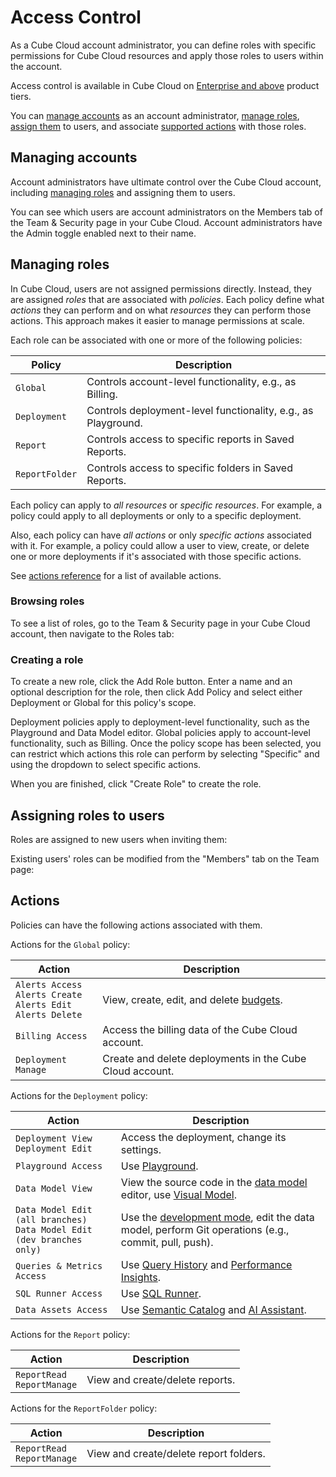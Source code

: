 # Access Control

As a Cube Cloud account administrator, you can define roles with specific permissions
for Cube Cloud resources and apply those roles to users within the account.

<SuccessBox>

Access control is available in Cube Cloud on
[Enterprise and above](https://cube.dev/pricing) product tiers.

</SuccessBox>

You can [manage accounts](#managing-accounts) as an account administrator,
[manage roles](#managing-roles), [assign them](#assigning-roles-to-users) to users,
and associate [supported actions](#actions) with those roles.

## Managing accounts

Account administrators have ultimate control over the Cube Cloud account, including
[managing roles](#managing-roles) and assigning them to users.

You can see which users are account administrators on the <Btn>Members</Btn> tab of the
<Btn>Team & Security</Btn> page in your Cube Cloud. Account administrators have the
<Btn>Admin</Btn> toggle enabled next to their name.

## Managing roles

In Cube Cloud, users are not assigned permissions directly. Instead, they are assigned
_roles_ that are associated with _policies_. Each policy define what _actions_ they can
perform and on what _resources_ they can perform those actions. This approach makes it
easier to manage permissions at scale.

Each role can be associated with one or more of the following policies:

| Policy | Description |
| --- | --- |
| `Global` | Controls account-level functionality, e.g., as Billing. |
| `Deployment` | Controls deployment-level functionality, e.g., as Playground. |
| `Report` | Controls access to specific reports in Saved Reports. |
| `ReportFolder` | Controls access to specific folders in Saved Reports. |

Each policy can apply to _all resources_ or _specific resources_. For example, a policy
could apply to all deployments or only to a specific deployment.

Also, each policy can have _all actions_ or only _specific actions_ associated with it.
For example, a policy could allow a user to view, create, or delete one or more
deployments if it's associated with those specific actions.

See [actions reference](#actions) for a list of available actions.

### Browsing roles

To see a list of roles, go to the <Btn>Team & Security</Btn> page in your Cube Cloud
account, then navigate to the <Btn>Roles</Btn> tab:

<Screenshot
  alt="Cube Cloud Team Roles tab"
  src="https://ucarecdn.com/476cb30f-4939-41a8-a399-53d4f8a47dee/"
/>

### Creating a role

To create a new role, click the <Btn>Add Role</Btn> button. Enter a name and an optional
description for the role, then click <Btn>Add Policy</Btn> and select either <Btn>Deployment</Btn>
or <Btn>Global</Btn> for this policy's scope.

Deployment policies apply to deployment-level functionality, such as the
Playground and Data Model editor. Global policies apply to account-level
functionality, such as Billing. Once the policy scope has been
selected, you can restrict which actions this role can perform by selecting
"Specific" and using the dropdown to select specific actions.

<Screenshot
  alt="Cube Cloud Team Roles tab"
  src="https://ucarecdn.com/2bbda93d-9da9-4c1e-8c7a-816a2d9ac8a9/"
/>

When you are finished, click "Create Role" to create the role.

## Assigning roles to users

Roles are assigned to new users when inviting them:

<Screenshot
  alt="Cube Cloud Team Roles tab"
  src="https://ucarecdn.com/5636a7d9-11de-45eb-aead-a23d9d780e52/"
/>

Existing users' roles can be modified from the "Members" tab on the Team page:

<Screenshot
  alt="Cube Cloud Team Roles tab"
  src="https://ucarecdn.com/a72cad30-487b-484a-b557-0f0e157c89b1/"
/>

## Actions

Policies can have the following actions associated with them.

Actions for the `Global` policy:

| Action | Description |
| --- | --- |
| `Alerts Access`<br/>`Alerts Create`<br/>`Alerts Edit`<br/>`Alerts Delete` | View, create, edit, and delete [budgets][ref-budgets]. |
| `Billing Access` | Access the billing data of the Cube Cloud account. |
| `Deployment Manage` | Create and delete deployments in the Cube Cloud account. |

Actions for the `Deployment` policy:

| Action | Description |
| --- | --- |
| `Deployment View`<br/>`Deployment Edit` | Access the deployment, change its settings. |
| `Playground Access` | Use [Playground][ref-playground]. |
| `Data Model View` | View the source code in the [data model][ref-data-model] editor, use [Visual Model][ref-visual-model]. |
| `Data Model Edit (all branches)`<br/>`Data Model Edit (dev branches only)` | Use the [development mode][ref-dev-mode], edit the data model, perform Git operations (e.g., commit, pull, push). |
| `Queries & Metrics Access` | Use [Query History][ref-query-history] and [Performance Insights][ref-perf-insights]. |
| `SQL Runner Access` | Use [SQL Runner][ref-sql-runner]. |
| `Data Assets Access` | Use [Semantic Catalog][ref-semantic-catalog] and [AI Assistant][ref-ai-assistant]. |

Actions for the `Report` policy:

| Action | Description |
| --- | --- |
| `ReportRead`<br/>`ReportManage` | View and create/delete reports. |

Actions for the `ReportFolder` policy:

| Action | Description |
| --- | --- |
| `ReportRead`<br/>`ReportManage` | View and create/delete report folders. |


[ref-budgets]: /product/workspace/budgets
[ref-playground]: /product/workspace/playground
[ref-data-model]: /product/workspace/data-model
[ref-visual-model]: /product/workspace/visual-model
[ref-dev-mode]: /product/workspace/dev-mode
[ref-query-history]: /product/workspace/query-history
[ref-perf-insights]: /product/workspace/performance
[ref-sql-runner]: /product/workspace/sql-runner
[ref-semantic-catalog]: /product/workspace/semantic-catalog
[ref-ai-assistant]: /product/workspace/ai-assistant